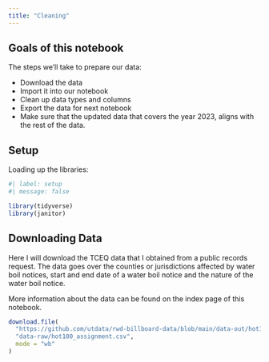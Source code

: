 ```yaml
---
title: "Cleaning"
---
```


## Goals of this notebook

The steps we'll take to prepare our data:

- Download the data
- Import it into our notebook
- Clean up data types and columns
- Export the data for next notebook
- Make sure that the updated data that covers the year 2023, aligns with the rest of the data. 

## Setup 

Loading up the libraries: 

```r
#| label: setup
#| message: false

library(tidyverse)
library(janitor)
```


## Downloading Data 

Here I will download the TCEQ data that I obtained from a public records request. The data goes over the counties or jurisdictions affected by water boil notices, start and end date of a water boil notice and the nature of the water boil notice. 

More information about the data can be found on the index page of this notebook. 

```r
download.file(
  "https://github.com/utdata/rwd-billboard-data/blob/main/data-out/hot100_assignment.csv?raw=true",
  "data-raw/hot100_assignment.csv",
  mode = "wb"
)
```




